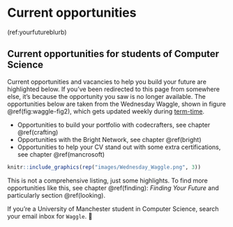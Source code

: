 # Current opportunities {#opportunities}

(ref:yourfutureblurb)

## Current opportunities for students of Computer Science

Current opportunities and vacancies to help you build your future are highlighted below. If you've been redirected to this page from somewhere else, it's because the opportunity you saw is no longer available. The opportunities below are taken from the Wednesday Waggle, shown in figure \@ref(fig:waggle-fig2), which gets updated weekly during [term-time](https://www.manchester.ac.uk/about/key-dates/).

* Opportunities to build your portfolio with codecrafters, see chapter \@ref(crafting)
* Opportunities with the Bright Network, see chapter \@ref(bright)
* Opportunities to help your CV stand out with some extra certifications, see chapter \@ref(mancrosoft)

```r
knitr::include_graphics(rep("images/Wednesday_Waggle.png", 3))
```
This is not a comprehensive listing, just some highlights. To find more opportunities like this, see chapter \@ref(finding): _Finding Your Future_ and particularly section \@ref(looking).

If you're a University of Manchester student in Computer Science, search your email inbox for `Waggle`. 🐝
